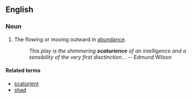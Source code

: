==English==

===Noun===
{{en-noun}}

# {{rare}} The flowing or moving outward in [[abundance]].
#: ''This play is the shimmering '''scaturience''' of an intelligence and a sensibility of the very first disctinction...''  -- Edmund Wilson

====Related terms====
* [[scaturient]]
* [[shad]]